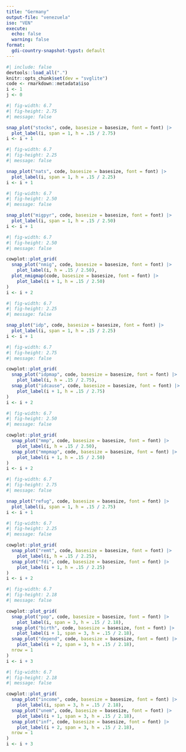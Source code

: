 ```yaml
---
title: "Germany"
output-file: "venezuela"
iso: "VEN"
execute:
  echo: false
  warning: false
format:
  gdi-country-snapshot-typst: default
---
```


```r
#| include: false
devtools::load_all(".")
knitr::opts_chunk$set(dev = "svglite")
code <- rmarkdown::metadata$iso
i <- 1
j <- 0
```

<!-- ```{=typst} -->
<!-- `r add_typst("typst")` -->
<!-- ``` -->

<!-- ```{=typst} -->
<!-- #grid( -->
<!--   columns: (40%, 1%, 59%), -->
<!--   box(fill: rgb("#f4f8fd"), inset: .8em)[ -->
<!--     #h0[ABOUT] -->
<!--     #about[ -->
<!--       #abouthead[This #b[Country Data Snapshot] is a brief overview of migration-related statistics from global datasets compiled by UN agencies and other international organisations.] -->

<!--       #aboutnotes[Maps are for illustration purposes only. The boundaries and names shown and the designations used on maps do not imply official endorsement or acceptance by IOM. `r kosovo_disclaimer(code)` -->

<!--         Data are subject to the inherent limitations of global datasets and should be considered as statistical baselines, especially in the absence of more precise local data. Figures may differ from those published by national statistics offices or other sources.]] -->
<!--   ], -->
<!--   none, -->
<!--   box(inset: .8em)[ -->
<!--     #h0[CONTENTS] -->
<!--     #contents[ -->
<!--       - How many emigrants and immigrants are there? What are their destinations and origins? What is their age and sex structure? `r fig(1:3)` -->

<!--       - What are trends and patterns of net migration? `r fig(4:5)` -->

<!--       - When and where have displacements occurred? What are the causes? `r fig(6:8)` -->

<!--       - When and where have migrants died or gone missing? `r fig(9:10)` -->

<!--       - How many refugees are there? `r fig(11)` -->

<!--       - How large are remittances and foreign direct investment? `r fig(12:13)` -->

<!--       - What are the demographic features of the overall population? `r fig(14:16)` -->

<!--       - How have economic indicators developed? `r fig(17:19)` -->
<!--     ] -->
<!--   ], -->
<!-- ) -->
<!-- ``` -->

<!-- ```{=typst} -->
<!-- #h1[I. MIGRATION] -->
<!-- ``` -->

```{=typst}
#header(name: "I. Migration")
```

```{=typst}
`r caption_stocks(code)`
```

```r
#| fig-width: 6.7
#| fig-height: 2.75
#| message: false

snap_plot("stocks", code, basesize = basesize, font = font) |> 
  plot_label(i, span = 1, h = .15 / 2.75)
i <- i + 1
```

```r
#| fig-width: 6.7
#| fig-height: 2.25
#| message: false

snap_plot("nats", code, basesize = basesize, font = font) |> 
  plot_label(i, span = 1, h = .15 / 2.25)
i <- i + 1
```

```{=typst}
///////////////////////////////////////////////////////////////////// PAGE 2 ⬇️
#pagebreak()
```

```{=typst}
#caption[`r caption_migpyr(code)`]
```

```r
#| fig-width: 6.7
#| fig-height: 2.50
#| message: false

snap_plot("migpyr", code, basesize = basesize, font = font) |> 
  plot_label(i, span = 1, h = .15 / 2.50)
i <- i + 1
```

```{=typst}
#caption[`r caption_nmig(code)`]
```

```r
#| fig-width: 6.7
#| fig-height: 2.50
#| message: false

cowplot::plot_grid(
  snap_plot("nmig", code, basesize = basesize, font = font) |> 
    plot_label(i, h = .15 / 2.50),
  plot_nmigmap(code, basesize = basesize, font = font) |> 
    plot_label(i + 1, h = .15 / 2.50)
)
i <- i + 2
```

```{=typst}
`r caption_idp(code)`
```

```r
#| fig-width: 6.7
#| fig-height: 2.25
#| message: false

snap_plot("idp", code, basesize = basesize, font = font) |> 
  plot_label(i, span = 1, h = .15 / 2.25)
i <- i + 1
```

```{=typst}
///////////////////////////////////////////////////////////////////// PAGE 3 ⬇️
#pagebreak()
```

```r
#| fig-width: 6.7
#| fig-height: 2.75
#| message: false

cowplot::plot_grid(
  snap_plot("idpmap", code, basesize = basesize, font = font) |> 
    plot_label(i, h = .15 / 2.75),
  snap_plot("idcause", code, basesize = basesize, font = font) |> 
    plot_label(i + 1, h = .15 / 2.75)
)
i <- i + 2
```

```{=typst}
#caption[`r caption_mmp(code)`]
```

```r
#| fig-width: 6.7
#| fig-height: 2.50
#| message: false

cowplot::plot_grid(
  snap_plot("mmp", code, basesize = basesize, font = font) |> 
    plot_label(i, h = .15 / 2.50),
  snap_plot("mmpmap", code, basesize = basesize, font = font) |> 
    plot_label(i + 1, h = .15 / 2.50)
)
i <- i + 2
```

```{=typst}
#caption[
`r caption_refug_orig(code)`
#colbreak()
`r caption_refug_host(code)`
]
```

```r
#| fig-width: 6.7
#| fig-height: 2.75
#| message: false

snap_plot("refug", code, basesize = basesize, font = font) |> 
  plot_label(i, span = 1, h = .15 / 2.75)
i <- i + 1
```

```{=typst}
///////////////////////////////////////////////////////////////////// PAGE 4 ⬇️
#pagebreak()
```

```{=typst}
#caption[
`r caption_remin(code)`
`r caption_remout(code)`
#colbreak()
`r caption_fdiin(code)`
`r caption_fdiout(code)`
]
```

```r
#| fig-width: 6.7
#| fig-height: 2.25
#| message: false

cowplot::plot_grid(
  snap_plot("remt", code, basesize = basesize, font = font) |> 
    plot_label(i, h = .15 / 2.25),
  snap_plot("fdi", code, basesize = basesize, font = font) |> 
    plot_label(i + 1, h = .15 / 2.25)
)
i <- i + 2
```

```{=typst}
#header(
  name: "II. Demographics and Economy",
  note: "Data in this section refer to the general population of `r gdidata::countryname(rmarkdown::metadata$iso, to = 'name_text')` (i.e., migrant and non-migrant population)."
)
```

<!-- ```{=typst} -->
<!-- #grid( -->
<!--   columns: (auto, 1fr), -->
<!--   rows: (.4cm, .025cm), -->
<!--   rect( -->
<!--     width: auto, -->
<!--     height: 100%, -->
<!--     inset: 2pt, -->
<!--     outset: 1pt, -->
<!--     fill: rgb("#0033A0") -->
<!--   )[ -->
<!--     #text( -->
<!--       size: .7em, -->
<!--       weight: "bold", -->
<!--       fill: white, -->
<!--       baseline: 1pt, -->
<!--       "II. DEMOGRAPHICS AND ECONOMY" -->
<!--     ) -->
<!--   ], -->
<!--   rect(stroke: none)[ -->
<!--     #text( -->
<!--       fill: rgb("#4068B8"), -->
<!--       size: .6em, -->
<!--       style: "italic", -->
<!--       baseline: -3pt, -->
<!--       "Data in this section refer to the general population of `r gdidata::countryname(rmarkdown::metadata$iso, to = 'name_text')` (i.e., migrant and non-migrant population)." -->
<!--     ) -->
<!--   ], -->
<!--   rect(width: 12.5em, height: 100%, outset: 1pt, fill: rgb("#0033A0")), -->
<!--   rect(width: 100%, height: 100%, outset: 1pt, fill: rgb("#0033A0")) -->
<!-- ) -->
<!-- ``` -->

```{=typst}
#caption(ncol: 3)[
`r caption_pop(code)`
#colbreak()
`r caption_birth(code)`
#colbreak()
`r caption_depend(code)`
]
```

```r
#| fig-width: 6.7
#| fig-height: 2.18
#| message: false

cowplot::plot_grid(
  snap_plot("pop", code, basesize = basesize, font = font) |> 
    plot_label(i, span = 3, h = .15 / 2.18),
  snap_plot("birth", code, basesize = basesize, font = font) |> 
    plot_label(i + 1, span = 3, h = .15 / 2.18),
  snap_plot("depend", code, basesize = basesize, font = font) |> 
    plot_label(i + 2, span = 3, h = .15 / 2.18),
  nrow = 1
)
i <- i + 3
```

```{=typst}
#caption(ncol: 3)[
`r caption_income(code)`
#colbreak()
`r caption_unem(code)`
#colbreak()
`r caption_inf(code)`
]
```

```r
#| fig-width: 6.7
#| fig-height: 2.18
#| message: false

cowplot::plot_grid(
  snap_plot("income", code, basesize = basesize, font = font) |> 
    plot_label(i, span = 3, h = .15 / 2.18),
  snap_plot("unem", code, basesize = basesize, font = font) |> 
    plot_label(i + 1, span = 3, h = .15 / 2.18),
  snap_plot("inf", code, basesize = basesize, font = font) |> 
    plot_label(i + 2, span = 3, h = .15 / 2.18),
  nrow = 1
)
i <- i + 3
```
